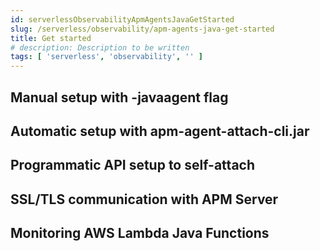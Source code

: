 ```yaml
---
id: serverlessObservabilityApmAgentsJavaGetStarted
slug: /serverless/observability/apm-agents-java-get-started
title: Get started
# description: Description to be written
tags: [ 'serverless', 'observability', '' ]
---
```



<Setup />

## Manual setup with -javaagent flag

<SetupJavaagent />

## Automatic setup with apm-agent-attach-cli.jar

<SetupAttachCli />

## Programmatic API setup to self-attach

<SetupAttachApi />

## SSL/TLS communication with APM Server

<SslConfiguration />

## Monitoring AWS Lambda Java Functions

<AwsLambda />

